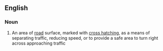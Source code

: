 ==English==

===Noun===
{{en-noun|sg=[[ghost]] [[island]]}}

#{{UK}} An area of [[road]] surface, marked with [[cross hatching]], as a means of separating traffic, reducing speed, or to provide a safe area to turn right across approaching traffic